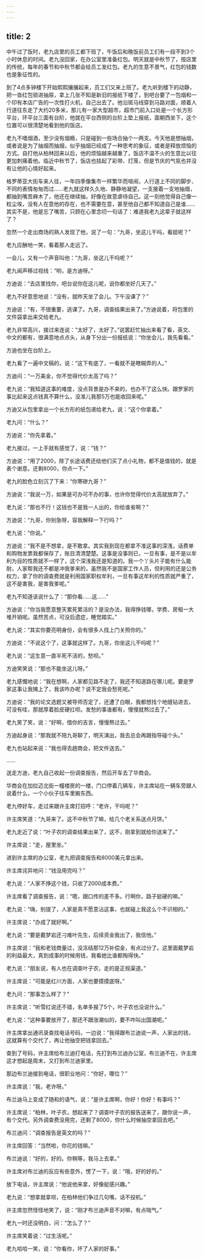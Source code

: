 ```yaml
---
---
---
```

title: 2
---



中午过了饭时，老九店里的员工都下班了，午饭后和晚饭前员工们有一段不到3个小时休息的时间。老九没回家，在办公室里准备红包。明天就是中秋节了，按店里的传统，每年的春节和中秋节都会给员工发红包。老九的生意不景气，红包的钱数也是象征性的。

到了4点多钟楼下开始熙熙攘攘起来，员工们又来上班了。老九听到楼下的动静，把一沓红包锁进抽屉，拿上几张不知是新旧的报纸下楼了，到吧台要了一包烟和一个印有本店广告的一次性打火机，自己出去了。他沿斑马线穿到马路对面，顺着人行道往东走了大约20多米，那儿有一家大型超市，超市门前入口处是一个长方形平台，环平台三面有台阶，他就在平台西侧的台阶上垫上报纸，面朝西坐下，这个位置可以很清楚地看到他的饭店。

老九不嗜烟酒，至少没有烟瘾，只是碰到一些场合抽个一两支。今天他是想抽烟，或者说是为了抽烟而抽烟，似乎抽烟已经成了一种思考的象征，或者是释放烦恼的方式。自打他从柏林回来以后，他的烦恼越来越重了，饭店不温不火的生意比以往更加刺痛着他。临近中秋节了，饭店也挂起了彩带、灯笼，但是节庆的气氛也并没有让他的心情好起来。

格罗蒂亚大街车来人往，一年四季像集市一样繁华而喧闹，人行道上不同的脚步、不同的表情匆匆而过……老九就这样久久地、静静地凝望，一支接着一支地抽烟，都抽到嘴苦麻木了，他还在继续抽，好像在故意虐待自己。这一刻他觉得自己像一粒尘埃，没有人在意他的存在，也不需要在意，甚至他自己都不知道自己是谁……其实不是，他是忘了嘴苦，只顾在心里念叨一句话了：难道我老九这辈子就这样了？

忽然一个走出商场的熟人发现了他，说了一句：“九哥，坐这儿干吗，看妞呢？”

老九应酬地一笑，看着那人走远了。

一会儿，又有一个声音叫他：“九哥，坐这儿干吗呢？”

老九闻声移过视线：“哟，是方迪呀。”

方迪说：“去店里找你，吧台说你在这儿呢，说你都坐好几天了。”

老九不好意思地说：“没有，就昨天坐了会儿。下午没课了？”

方迪说：“有，不很重要，逃课了。九哥，调查结果出来了。”方迪说着，将包里的文件袋拿出来交给老九。

老九非常高兴，接过来连说：“太好了，太好了。”说罢赶忙抽出来看了看，英文、中文的都有，很满意地点点头，从身下分出一份报纸说：“你坐会儿，我先看看。”

方迪也坐在台阶上。

老九看了一遍中文稿的，说：“这下有底了，一看就不是瞎糊弄的人。”

方迪问：“一万美金，你不觉得代价太高了吗？”

老九说：“我知道这事的难度，没点背景是办不来的，也办不了这么快。跟罗家的事比起来这点钱真不算什么，没准儿我那5万也能收回来呢。”

方迪又从包里拿出一个长方形的纸包递给老九，说：“这个你拿着。”

老九问：“什么？”

方迪说：“你先拿着。”

老九接过，一上手就有感觉了，说：“钱？”

方迪说：“用了2000，除了长途话费还给他们买了点小礼物，都不是值钱的，就是表个谢意。还剩8000，你点一下。”

老九的脸色立刻沉了下来：“你寒碜九哥？”

方迪说：“我说一万，如果是可办可不办的事，也许你觉得代价太高就放弃了。”

老九说：“那也不行！这钱也不是我一人出的，你给谁省啊？”

方迪说：“九哥，你别急呀，容我解释一下行吗？”

老九说：“你说。”

方迪说：“我不是不想拿，是不敢拿。其实我到现在都拿不准这事的深浅，话费单和购物发票我都保存了，账目清清楚楚。这事是没事则已，一旦有事，是不是以牟利为目的性质就不一样了，这个深浅我还是知道的。我一个丫头片子能有什么能耐，人家帮我还不都是冲我爹来的，虽然我不是国家工作人员，但利用的还是公务权力，拿了你的调查费就是利用国家职权牟利，一旦有事这牟利的性质就严重了，这不是害我，是害我爹呢。”

老九不知道该说什么了：“那你看……这……”

方迪说：“你当我愿意整天累死累活的？是没办法，我得挣钱哪，学费、房租一大堆开销呢。虽然苦点，可没后遗症，睡觉踏实。”

老九说：“其实你要亮明身份，会有很多人找上门关照你的。”

方迪说：“不说这个了，这事就这样了。九哥，你坐这儿干吗呢？”

老九说：“这生意一直半死不活的，愁呗。”

方迪笑笑说：“那也不能坐这儿呀。”

老九感慨地说：“我在想啊，人家都见路不走了，我还不知道路在哪儿呢。要是罗家这事让我摊上了，我该咋办呢？说不定我会愁死呢。”

方迪说：“我的论文选题又被导师否定了，还遭了白眼，我都想找个地缝钻进去，可没有哇，那就厚着脸皮硬扛呗。发愁的事谁都有，慢慢就熬过去了。”

老九笑了笑，说：“好啊，借你的吉言，慢慢熬过去。”

方迪起身说：“那我就不陪九哥聊了，明天演出，我去总会再跟指导碰个头。”

老九也站起来说：“我也得去趟商会，把文件送去。”

……

送走方迪，老九自己收起一份调查报告，然后开车去了华商会。

华商会在加拉迈北街一幢楼房的一楼，门口停着几辆车，许主席站在一辆车旁跟人说着什么，一个小伙子往车里搬东西。

老九停好车，走过来跟许主席打招呼：“老许，干吗呢？”

许主席笑道：“九哥来了。这不中秋节了嘛，给几个老关系送点月饼。”

老九走近了说：“叶子农的调查结果出来了，这不，刚拿到就给你送来了。”

许主席说：“走，屋里坐。”

进到许主席的办公室，老九把调查报告和8000美元拿出来。

许主席诧异地问：“钱没用完吗？”

老九说：“人家不挣这个钱，只收了2000成本费。”

许主席看了调查报告，说：“嗯，跟口传的差不多。行啊你，路子挺硬的嘛。”

老九说：“嗨，别提了，人家是真不愿意沾这事，也就碰上我这么个不识相的。”

许主席说：“办成了就好啊。”

老九说：“要是戴梦岩还刁难叶先生，后续资金我出了，我信他。”

许主席说：“我和老钱商量过，没冻结那12万补偿金，有点过分了。这里面戴梦岩的利益最大，真到成事的时候用钱，我看她比谁都掏得快。”

老九说：“朋友说，有人也在调查叶子农，走的是正规渠道。”

许主席说：“可能是红川方面，人家也要摸摸底呀。”

老九问：“那事怎么样了？”

许主席说：“听雪红说还不错，名单多报了5个，叶子农也没说什么。”

老九说：“这种事要放开了，那还不跟涨潮似的，要不咋叫出国潮呢。”

许主席拿出通讯录查找电话号码，一边说：“我得跟布兰迪说一声，人家出的钱，这就算有个交代了，再让他抽空把钱拿回去。”

查到了号码，许主席给布兰迪打电话，先打到布兰迪办公室，布兰迪不在，许主席这才想起是周末，又打到布兰迪家里。

那边布兰迪接到电话，很职业地问：“你好，哪位？”

许主席说：“我，老许呀。”

布兰迪马上变成了随和的语气，说：“是许主席啊，你好！你好！有事吗？”

许主席说：“柏林，叶子农，想起来了？调查叶子农的报告送来了，跟你说一声，有个交代。另外调查费没用完，还剩了8000，你什么时候抽空拿回去吧。”

布兰迪问：“调查报告是英文的吗？”

许主席回答：“当然啦，你花的钱嘛。”

布兰迪说：“好的，好的。你稍等，我马上去拿。”

许主席对布兰迪的反应有些意外，愣了一下，说：“哦，好的好的。”

放下电话，许主席说：“他说他来拿，好像挺感兴趣。”

老九说：“想拿就拿呗，在柏林他们争过几句嘴，话不投机。”

许主席忽然怪怪地笑了，说：“刚才布兰迪声音不对嘛，有点喘气。”

老九一时还没明白，问：“怎么了？”

许主席笑着说：“过生活呢。”

老九哈哈一笑，说：“你看你，坏了人家的好事。”